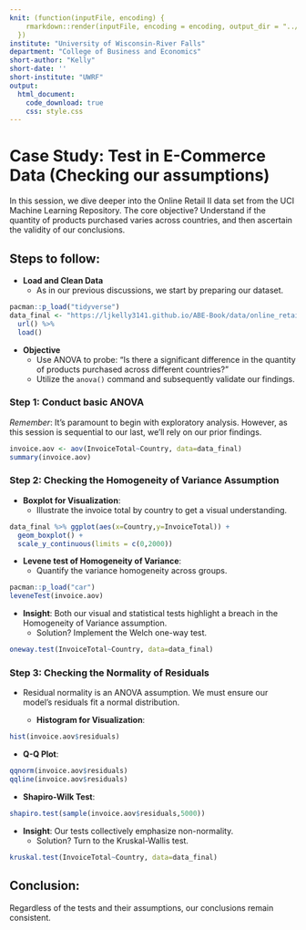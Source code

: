 ```yaml
---
knit: (function(inputFile, encoding) {
    rmarkdown::render(inputFile, encoding = encoding, output_dir = "../docs/")
  })
institute: "University of Wisconsin-River Falls"
department: "College of Business and Economics"
short-author: "Kelly"
short-date: ''
short-institute: "UWRF"
output: 
  html_document:
    code_download: true
    css: style.css
---
```


# Case Study: Test in E-Commerce Data (Checking our assumptions)

In this session, we dive deeper into the Online Retail II data set from the UCI Machine Learning Repository. The core objective? Understand if the quantity of products purchased varies across countries, and then ascertain the validity of our conclusions.

## Steps to follow:

- **Load and Clean Data**
  - As in our previous discussions, we start by preparing our dataset.
  
```r
pacman::p_load("tidyverse")
data_final <- "https://ljkelly3141.github.io/ABE-Book/data/online_retail_II.RData" %>% 
  url() %>% 
  load()
```
  

- **Objective**
  - Use ANOVA to probe: "Is there a significant difference in the quantity of products purchased across different countries?" 
  - Utilize the `anova()` command and subsequently validate our findings.

### Step 1: Conduct basic ANOVA

*Remember*: It's paramount to begin with exploratory analysis. However, as this session is sequential to our last, we'll rely on our prior findings.

```r
invoice.aov <- aov(InvoiceTotal~Country, data=data_final)
summary(invoice.aov)
```

### Step 2: Checking the Homogeneity of Variance Assumption

- **Boxplot for Visualization**:
  - Illustrate the invoice total by country to get a visual understanding.

```r
data_final %>% ggplot(aes(x=Country,y=InvoiceTotal)) +
  geom_boxplot() +
  scale_y_continuous(limits = c(0,2000))
```

- **Levene test of Homogeneity of Variance**:
  - Quantify the variance homogeneity across groups.

```r
pacman::p_load("car")
leveneTest(invoice.aov)
```

- **Insight**: Both our visual and statistical tests highlight a breach in the Homogeneity of Variance assumption.
  - Solution? Implement the Welch one-way test.

```r
oneway.test(InvoiceTotal~Country, data=data_final)
```

### Step 3: Checking the Normality of Residuals

- Residual normality is an ANOVA assumption. We must ensure our model's residuals fit a normal distribution.
  
  - **Histogram for Visualization**:
  
```r
hist(invoice.aov$residuals)
```

  - **Q-Q Plot**:
  
```r
qqnorm(invoice.aov$residuals)
qqline(invoice.aov$residuals)  
```

  - **Shapiro-Wilk Test**:

```r
shapiro.test(sample(invoice.aov$residuals,5000))
```

- **Insight**: Our tests collectively emphasize non-normality.
  - Solution? Turn to the Kruskal-Wallis test.

```r
kruskal.test(InvoiceTotal~Country, data=data_final)
```

## Conclusion:
Regardless of the tests and their assumptions, our conclusions remain consistent.

